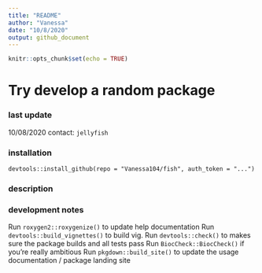 ```yaml
---
title: "README"
author: "Vanessa"
date: "10/8/2020"
output: github_document
---
```


```r
knitr::opts_chunk$set(echo = TRUE)
```

# Try develop a random package

### last update
10/08/2020
contact: `jellyfish`

### installation
`devtools::install_github(repo = "Vanessa104/fish", auth_token = "...")`  

### description


### development notes
Run `roxygen2::roxygenize()` to update help documentation
Run `devtools::build_vignettes()` to build vig.
Run `devtools::check()` to makes sure the package builds and all tests pass
Run `BiocCheck::BiocCheck()` if you’re really ambitious
Run `pkgdown::build_site()` to update the usage documentation / package landing site
